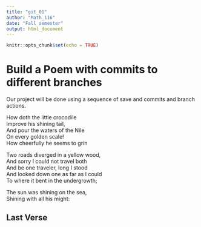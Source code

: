 ---
title: "git_01"
author: "Math_116"
date: "Fall semester"
output: html_document
---

```{r setup, include=FALSE}
knitr::opts_chunk$set(echo = TRUE)
```
# Build a Poem with commits to different branches
Our project will be done using a sequence of save and commits and branch actions.
<!-- Do not modify or change any text in "!--" bracketed areas such as this --- these are instructions to
you, if you change any of this the git program will notice it and compromise your git merging strategy !-->

How doth the little crocodile  
Improve his shining tail,  
And pour the waters of the Nile  
On every golden scale!  
How cheerfully he seems to grin  
<!--Put the first five lines of a poem by Lewis Carrol in this section!-->

Two roads diverged in a yellow wood,  
And sorry I could not travel both  
And be one traveler, long I stood  
And looked down one as far as I could  
To where it bent in the undergrowth;  
<!--Put the first five lines of a poem by Robert Frost here!-->

The sun was shining on the sea,  
Shining with all his might:  
<!--Put the first two verses of The Walrus and the Carpenter here!-->

## Last Verse
<!--Put a short poem of your choice 8-20 lines,here!-->
